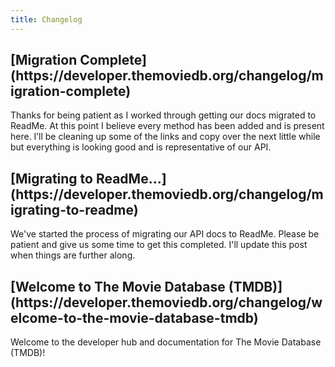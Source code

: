 ```yaml
---
title: Changelog 
---
```

<Update label="2023" description="By Travis Bell">
<h2>[Migration Complete](https://developer.themoviedb.org/changelog/migration-complete)</h2>
  
  Thanks for being patient as I worked through getting our docs migrated to ReadMe. At this point I believe every method has been added and is present here. I’ll be cleaning up some of the links and copy over the next little while but everything is looking good and is representative of our API.
</Update>
<Update label="2023" description="By Travis Bell">
<h2>[Migrating to ReadMe...](https://developer.themoviedb.org/changelog/migrating-to-readme)</h2>
  
  We've started the process of migrating our API docs to ReadMe. Please be patient and give us some time to get this completed. I'll update this post when things are further along.
</Update>
<Update label="2022" description="By Travis Bell">
<h2>[Welcome to The Movie Database (TMDB)](https://developer.themoviedb.org/changelog/welcome-to-the-movie-database-tmdb)</h2>

Welcome to the developer hub and documentation for The Movie Database (TMDB)!
</Update>